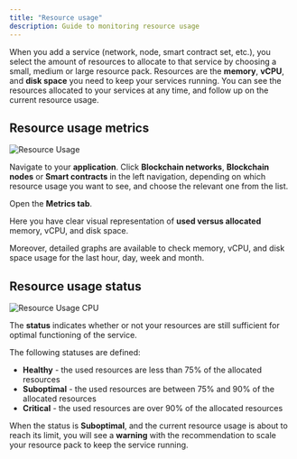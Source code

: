 ```yaml
---
title: "Resource usage"
description: Guide to monitoring resource usage
---
```



When you add a service (network, node, smart contract set, etc.), you select the
amount of resources to allocate to that service by choosing a small, medium or
large resource pack. Resources are the **memory**, **vCPU**, and **disk space**
you need to keep your services running. You can see the resources allocated to
your services at any time, and follow up on the current resource usage.

## Resource usage metrics

![Resource Usage](../../../img/using-the-platform/resource-usage.png)

Navigate to your **application**. Click **Blockchain networks**, **Blockchain
nodes** or **Smart contracts** in the left navigation, depending on which
resource usage you want to see, and choose the relevant one from the list.

Open the **Metrics tab**.

Here you have clear visual representation of **used versus allocated** memory,
vCPU, and disk space.

Moreover, detailed graphs are available to check memory, vCPU, and disk space
usage for the last hour, day, week and month.

## Resource usage status

![Resource Usage CPU](../../../img/using-the-platform/resource-usage-cpu.png)

The **status** indicates whether or not your resources are still sufficient for
optimal functioning of the service.

The following statuses are defined:

- **Healthy** - the used resources are less than 75% of the allocated resources
- **Suboptimal** - the used resources are between 75% and 90% of the allocated
  resources
- **Critical** - the used resources are over 90% of the allocated resources

When the status is **Suboptimal**, and the current resource usage is about to
reach its limit, you will see a **warning** with the recommendation to scale
your resource pack to keep the service running.
